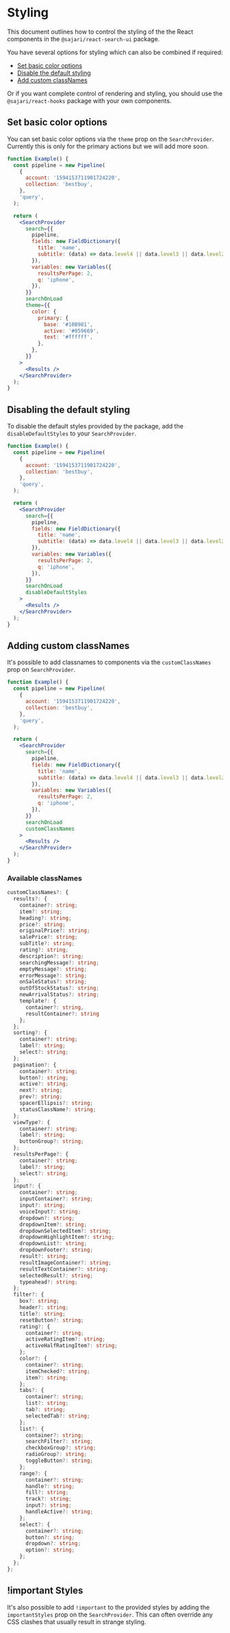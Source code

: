 
<SEO
  title="Styling"
  description="How to style the React components in the react-search-ui and react-components packages."
/>

# Styling

This document outlines how to control the styling of the the React components in the `@sajari/react-search-ui` package.

You have several options for styling which can also be combined if required:

- [Set basic color options](#set-basic-color-options)
- [Disable the default styling](#disabling-the-default-styling)
- [Add custom classNames](#adding-custom-classnames)

Or if you want complete control of rendering and styling, you should use the `@sajari/react-hooks` package with your own components.

## Set basic color options

You can set basic color options via the `theme` prop on the `SearchProvider`. Currently this is only for the primary actions but we will add more soon.

```jsx
function Example() {
  const pipeline = new Pipeline(
    {
      account: '1594153711901724220',
      collection: 'bestbuy',
    },
    'query',
  );

  return (
    <SearchProvider
      search={{
        pipeline,
        fields: new FieldDictionary({
          title: 'name',
          subtitle: (data) => data.level4 || data.level3 || data.level2 || data.level1 || data.brand,
        }),
        variables: new Variables({
          resultsPerPage: 2,
          q: 'iphone',
        }),
      }}
      searchOnLoad
      theme={{
        color: {
          primary: {
            base: '#10B981',
            active: '#059669',
            text: '#ffffff',
          },
        },
      }}
    >
      <Results />
    </SearchProvider>
  );
}
```

## Disabling the default styling

To disable the default styles provided by the package, add the `disableDefaultStyles` to your `SearchProvider`.

```jsx live=false
function Example() {
  const pipeline = new Pipeline(
    {
      account: '1594153711901724220',
      collection: 'bestbuy',
    },
    'query',
  );

  return (
    <SearchProvider
      search={{
        pipeline,
        fields: new FieldDictionary({
          title: 'name',
          subtitle: (data) => data.level4 || data.level3 || data.level2 || data.level1 || data.brand,
        }),
        variables: new Variables({
          resultsPerPage: 2,
          q: 'iphone',
        }),
      }}
      searchOnLoad
      disableDefaultStyles
    >
      <Results />
    </SearchProvider>
  );
}
```

## Adding custom classNames

It's possible to add classnames to components via the `customClassNames` prop on `SearchProvider`.

```jsx
function Example() {
  const pipeline = new Pipeline(
    {
      account: '1594153711901724220',
      collection: 'bestbuy',
    },
    'query',
  );

  return (
    <SearchProvider
      search={{
        pipeline,
        fields: new FieldDictionary({
          title: 'name',
          subtitle: (data) => data.level4 || data.level3 || data.level2 || data.level1 || data.brand,
        }),
        variables: new Variables({
          resultsPerPage: 2,
          q: 'iphone',
        }),
      }}
      searchOnLoad
      customClassNames
    >
      <Results />
    </SearchProvider>
  );
}
```

### Available classNames

```ts
customClassNames?: {
  results?: {
    container?: string;
    item?: string;
    heading?: string;
    price?: string;
    originalPrice?: string;
    salePrice?: string;
    subTitle?: string;
    rating?: string;
    description?: string;
    searchingMessage?: string;
    emptyMessage?: string;
    errorMessage?: string;
    onSaleStatus?: string;
    outOfStockStatus?: string;
    newArrivalStatus?: string;
    template?: {
      container?: string,
      resultContainer?: string
    };
  };
  sorting?: {
    container?: string;
    label?: string;
    select?: string;
  };
  pagination?: {
    container?: string;
    button?: string;
    active?: string;
    next?: string;
    prev?: string;
    spacerEllipsis?: string;
    statusClassName?: string;
  };
  viewType?: {
    container?: string;
    label?: string;
    buttonGroup?: string;
  };
  resultsPerPage?: {
    container?: string;
    label?: string;
    select?: string;
  };
  input?: {
    container?: string;
    inputContainer?: string;
    input?: string;
    voiceInput?: string;
    dropdown?: string;
    dropdownItem?: string;
    dropdownSelectedItem?: string;
    dropdownHighlightItem?: string;
    dropdownList?: string;
    dropdownFooter?: string;
    result?: string;
    resultImageContainer?: string;
    resultTextContainer?: string;
    selectedResult?: string;
    typeahead?: string;
  };
  filter?: {
    box?: string;
    header?: string;
    title?: string;
    resetButton?: string;
    rating?: {
      container?: string;
      activeRatingItem?: string;
      activeHalfRatingItem?: string;
    };
    color?: {
      container?: string;
      itemChecked?: string;
      item?: string;
    };
    tabs?: {
      container?: string;
      list?: string;
      tab?: string;
      selectedTab?: string;
    };
    list?: {
      container?: string;
      searchFilter?: string;
      checkboxGroup?: string;
      radioGroup?: string;
      toggleButton?: string;
    };
    range?: {
      container?: string;
      handle?: string;
      fill?: string;
      track?: string;
      input?: string;
      handleActive?: string;
    };
    select?: {
      container?: string;
      button?: string;
      dropdown?: string;
      option?: string;
    };
  };
};
```

## !important Styles

It's also possible to add `!important` to the provided styles by adding the `importantStyles` prop on the `SearchProvider`. This can often override any CSS clashes that usually result in strange styling.
